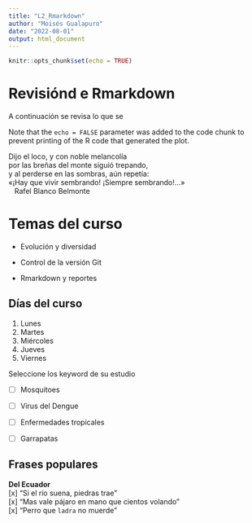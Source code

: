 ```yaml
---
title: "L2_Rmarkdown"
author: "Moisés Gualapuro"
date: "2022-08-01"
output: html_document
---
```


```r
knitr::opts_chunk$set(echo = TRUE)
```

# Revisiónd e Rmarkdown
A continuación se revisa lo que se 


Note that the `echo = FALSE` parameter was added to the code chunk to prevent printing of the R code that generated the plot.

| Dijo el loco, y con noble melancolía
| por las breñas del monte siguió trepando,
| y al perderse en las sombras, aún repetía:
| «¡Hay que vivir sembrando! ¡Siempre sembrando!...»
|    Rafel Blanco Belmonte

# Temas del curso

-   Evolución y diversidad

-   Control de la versión Git

-   Rmarkdown y reportes

## Días del curso

1.  Lunes
2.  Martes
3.  Miércoles
4.  Jueves
5.  Viernes

Seleccione los keyword de su estudio

-   [ ] Mosquitoes

-   [ ] Virus del Dengue

-   [ ] Enfermedades tropicales

-   [ ] Garrapatas

## Frases populares

| **Del Ecuador**
| [x] "Si el río suena, piedras trae"
| [x] "Mas vale pájaro en mano que cientos volando"
| [x] "Perro que `ladra` no muerde"

